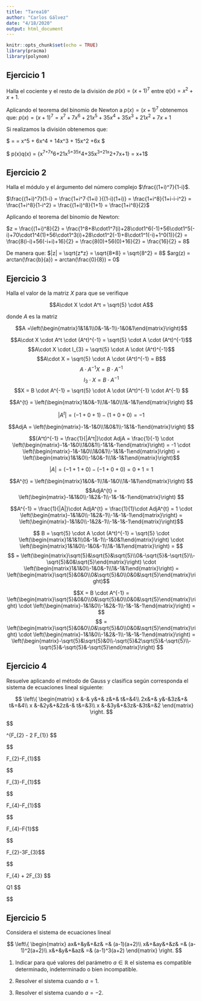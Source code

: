 ```yaml
---
title: "Tarea10"
author: "Carlos Gálvez"
date: "4/18/2020"
output: html_document
---
```


```r
knitr::opts_chunk$set(echo = TRUE)
library(pracma)
library(polynom)
```

## Ejercicio 1

Halla el cociente y el resto de la división de $p(x) = (x+1)^7$ entre $q(x) = x^2+x+1$.


Aplicando el teorema del binomio de Newton a $p(x) = (x+1)^7$ obtenemos que: 
$p(x) = (x+1)^7 = x^7+7x^6+21x^5+35x^4+35x^3+21x^2+7x+1$

Si realizamos la división obtenemos que:

$ \frac{p(x)}{q(x)} = \frac{x^7+7x^6+21x^5+35x^4+35x^3+21x^2+7x+1}{x^2+x+1} = x^5 + 6x^4 + 14x^3 + 15x^2 +6x  $

$ p(x)\mod q(x)  = {x^7+7x^6+21x^5+35x^4+35x^3+21x^2+7x+1}\mod{x^2+x+1} = x+1$ 

## Ejercicio 2

Halla el módulo y el árgumento del número complejo $\frac{(1+i)^7}{1-i}$.


$\frac{(1+i)^7}{1-i} = \frac{1+i^7·(1+i) }{(1-i)(1+i)} = \frac{1+i^8}{1+i-i-i^2} = \frac{1+i^8}{1-i^2} = \frac{(1+i)^8}{1+1} = \frac{1+i^8}{2}$

Aplicando el teorema del binomio de Newton:

$z = \frac{(1+i)^8}{2} = \frac{1^8+8\cdot1^7(i)+28\cdot1^6(-1)+56\cdot1^5(-i)+70\cdot1^4(1)+56\cdot1^3(i)+28\cdot1^2(-1)+8\cdot1^1(-i)+1^0(1)}{2} = \frac{8(i-i)+56(-i+i)+16}{2} = \frac{8(0)+56(0)+16}{2} = \frac{16}{2} = 8$
  
De manera que:
$|z| = \sqrt{z*z} = \sqrt{8*8} = \sqrt{8^2} = 8$
$arg(z) = arctan(\frac{b}{a}) = arctan(\frac{0}{8}) = 0$

  
## Ejercicio 3



Halla el valor de la matriz $X$ para que se verifique



$$A\cdot X \cdot A^t = \sqrt{5} \cdot A$$

donde $A$ es la matriz



$$A =\left(\begin{matrix}1&1&1\\0&-1&-1\\-1&0&1\end{matrix}\right)$$

$$A\cdot X \cdot A^t \cdot (A^t)^{-1} = \sqrt{5} \cdot A \cdot (A^t)^{-1}$$
$$A\cdot X \cdot I_{3} = \sqrt{5} \cdot A \cdot (A^t)^{-1}$$
$$A\cdot X = \sqrt{5} \cdot A \cdot (A^t)^{-1} = B$$
$$A\cdot A^{-1} X = B \cdot A^{-1}$$
$$I_{3} \cdot X = B \cdot A^{-1}$$
$$X = B \cdot A^{-1} = \sqrt{5} \cdot A \cdot (A^t)^{-1} \cdot A^{-1}  $$

$$A^{t} = \left(\begin{matrix}1&0&-1\\1&-1&0\\1&-1&1\end{matrix}\right) $$

$$|A^{t}| = (-1+0+1)-(1+0+0) = -1$$

$$AdjA = \left(\begin{matrix}-1&-1&0\\1&0&1\\-1&1&-1\end{matrix}\right) $$


$$(A^t)^{-1} =  \frac{1}{|A^t|}\cdot AdjA = \frac{1}{-1} \cdot \left(\begin{matrix}-1&-1&0\\1&0&1\\-1&1&-1\end{matrix}\right) = -1 \cdot \left(\begin{matrix}-1&-1&0\\1&0&1\\-1&1&-1\end{matrix}\right) = \left(\begin{matrix}1&1&0\\-1&0&-1\\1&-1&1\end{matrix}\right)$$

$$|A| = (-1+1+0) - (-1+0+0) = 0+1 = 1 $$

$$A^{t} = \left(\begin{matrix}1&0&-1\\1&-1&0\\1&-1&1\end{matrix}\right) $$
$$AdjA^{t} = \left(\begin{matrix}-1&1&0\\-1&2&-1\\-1&-1&-1\end{matrix}\right) $$


$$A^{-1} =  \frac{1}{|A|}\cdot AdjA^{t} = \frac{1}{1}\cdot AdjA^{t} = 1 \cdot \left(\begin{matrix}-1&1&0\\-1&2&-1\\-1&-1&-1\end{matrix}\right) = \left(\begin{matrix}-1&1&0\\-1&2&-1\\-1&-1&-1\end{matrix}\right)$$

$$ B = \sqrt{5} \cdot A \cdot (A^t)^{-1} = \sqrt{5} \cdot \left(\begin{matrix}1&1&1\\0&-1&-1\\-1&0&1\end{matrix}\right) \cdot \left(\begin{matrix}1&1&0\\-1&0&-1\\1&-1&1\end{matrix}\right) = $$
$$ = \left(\begin{matrix}\sqrt{5}&\sqrt{5}&\sqrt{5}\\0&-\sqrt{5}&-\sqrt{5}\\-\sqrt{5}&0&\sqrt{5}\end{matrix}\right) \cdot \left(\begin{matrix}1&1&0\\-1&0&-1\\1&-1&1\end{matrix}\right) = \left(\begin{matrix}\sqrt{5}&0&0\\0&\sqrt{5}&0\\0&0&\sqrt{5}\end{matrix}\right)$$

$$X = B \cdot A^{-1} = \left(\begin{matrix}\sqrt{5}&0&0\\0&\sqrt{5}&0\\0&0&\sqrt{5}\end{matrix}\right) \cdot \left(\begin{matrix}-1&1&0\\-1&2&-1\\-1&-1&-1\end{matrix}\right) = $$
$$ = \left(\begin{matrix}\sqrt{5}&0&0\\0&\sqrt{5}&0\\0&0&\sqrt{5}\end{matrix}\right) \cdot \left(\begin{matrix}-1&1&0\\-1&2&-1\\-1&-1&-1\end{matrix}\right) = \left(\begin{matrix}-\sqrt{5}&\sqrt{5}&0\\-\sqrt{5}&2\sqrt{5}&-\sqrt{5}\\-\sqrt{5}&-\sqrt{5}&-\sqrt{5}\end{matrix}\right) $$


## Ejercicio 4 



Resuelve aplicando el método de Gauss y clasifica según corresponda el sistema de ecuaciones lineal siguiente:



$$
\left\{
\begin{matrix}
x &-& y&+& z&+& t&=&4\\
2x&+& y&-&3z&+& t&=&4\\
x &-&2y&+&2z&-& t&=&3\\
x &-&3y&+&3z&-&3t&=&2
\end{matrix}
\right.
$$

$$

\begin{pmatrix}

1 &-1&1& 1&|&4\\

2 & 1&-3 &1&|&4\\

1 &-2&2&-1&|&3\\

1 &-3&3&-3&|&2

\end{pmatrix}

\rightarrow^{F_{2} - 2 \cdot F_{1}} $$



$$

\begin{pmatrix}

1 &-1&1& 1&|&4\\

0 & 3&-5 &-1&|&-4\\

1 &-2&2&-1&|&3\\

1 &-3&3&-3&|&2

\end{pmatrix} \rightarrow F_{2}-F_{1}$$



$$

\begin{pmatrix}

1 &-1&1& 1&|&4\\

0 & 3&-5 &-1&|&-4\\

1 &-2&2&-1&|&3\\

1 &-3&3&-3&|&2

\end{pmatrix} \rightarrow F_{3}-F_{1}$$



$$

\begin{pmatrix}

1 &-1&1& 1&|&4\\

0 & 3&-5 &-1&|&-4\\

0 &-1&1&2&|&3\\

1 &-3&3&-3&|&2

\end{pmatrix} \rightarrow F_{4}-F_{1}$$



$$

\begin{pmatrix}

1 &-1&1& 1&|&4\\

0 & 3&-5 &-1&|&-4\\

0 &-1&1&2&|&-1\\

1 &-3&3&-3&|&2

\end{pmatrix} \rightarrow F_{4}-F{1}$$



$$

\begin{pmatrix}

1 &-1&1& 1&|&4\\

0 & 3&-5 &-1&|&-4\\

0 &-1&1&2&|&-1\\

0 &-2&2&-4&|&-2

\end{pmatrix} \rightarrow F_{2}-3F_{3}$$

$$

\begin{pmatrix}

1 &-1&1& 1&|&4\\

0 & 0&-8 &-7&|&-1\\

0 &-1&1&2&|&-1\\

0 &-2&2&-4&|&-2

\end{pmatrix} \rightarrow F_{4} + 2F_{3} $$


  Q1
$$

\begin{pmatrix}

1 &-1&1& 1&|&4\\

0 & 0&-8 &-7&|&-1\\

0 &-1&1&2&|&-1\\

0 &0&4&0&|&-2

\end{pmatrix}$$

## Ejercicio 5



Considera el sistema de ecuaciones lineal



$$
\left\{
\begin{matrix}
ax&+&y&+&z& =& (a-1)(a+2)\\
x&+&ay&+&z& =& (a-1)^2(a+2)\\
x&+&y&+&az& =& (a-1)^3(a+2)
\end{matrix}
\right.
$$



1. Indicar para qué valores del parámetro $a\in\mathbb{R}$ el sistema es compatible determinado, indeterminado o bien incompatible.

2. Resolver el sistema cuando $a=1$.

3. Resolver el sistema cuando $a=-2$.
